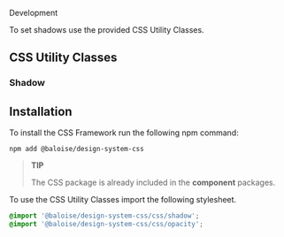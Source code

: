 
<bal-doc-banner id="story--foundation-elevation-development--shadow" subtitle="Foundation/Elevation" color="red">Development</bal-doc-banner>

<bal-doc-lead>To set shadows use the provided CSS Utility Classes.</bal-doc-lead>

## CSS Utility Classes

### Shadow

<Canvas withSource="open">
  <Story id="foundation-elevation-development--shadow" />
</Canvas>

## Installation

To install the CSS Framework run the following npm command:

```
npm add @baloise/design-system-css
```

> **TIP**
>
> The CSS package is already included in the **component** packages.

To use the CSS Utility Classes import the following stylesheet.

```scss
@import '@baloise/design-system-css/css/shadow';
@import '@baloise/design-system-css/css/opacity';
```

<bal-doc-github link="/stories/foundation/elevation/02-development.docs.mdx"></bal-doc-github>
